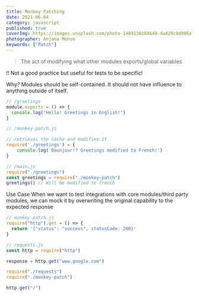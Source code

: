 ```yaml
---
title: Monkey Patching
date: 2021-06-04
category: javascript
published: true
coverImg: https://images.unsplash.com/photo-1489130104649-4a429c0d006e?ixlib=rb-1.2.1&ixid=MnwxMjA3fDB8MHxwaG90by1wYWdlfHx8fGVufDB8fHx8&auto=format&fit=crop&w=1567&q=80
photographer: Anjana Menon
keywords: ["Patch"]
---
```


> The act of modifying what other modules exports/global variables

!! Not a good practice but useful for tests to be specific!

Why?
Modules should be self-contained. It should not have influence to anything outside of itself.

```js
// /greetings
module.exports = () => {
  console.log("Hello! Greetings in English!")
}
```

```js
// /monkey-patch.js

// retrieves the cache and modifies it
require('./greetings') = {
    console.log('Bounjour!? Greetings modified to French!')
}
```

```js
// /main.js
require("./greetings")
const greetings = require("./monkey-patch")
greetings() // Will be modified to french
```

Use Case
When we want to test integrations with core modules/third party modules,
we can mock it by overwriting the original capability to the expected response

```js
// monkey-patch.js
require("http").get = () => {
  return '{"status": "success", statusCode: 200}'
}
```

```js
// requests.js
const http = require("http")

response = http.get("www.google.com")
```

```js
require("./requests")
require("./monkey-patch")

http.get("/")
```
